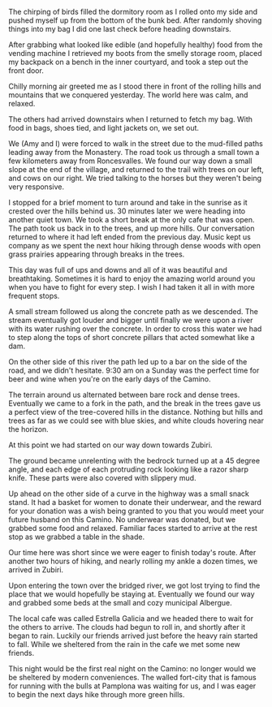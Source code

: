 The chirping of birds filled the dormitory room as I rolled onto my side and
pushed myself up from the bottom of the bunk bed. After randomly shoving things
into my bag I did one last check before heading downstairs.

<Stats miles="13.5" steps="31095" />

After grabbing what looked like edible (and hopefully healthy) food from the
vending machine I retrieved my boots from the smelly storage room, placed my
backpack on a bench in the inner courtyard, and took a step out the front door.

Chilly morning air greeted me as I stood there in front of the rolling hills
and mountains that we conquered yesterday. The world here was calm, and relaxed.

The others had arrived downstairs when I returned to fetch my bag. With food
in bags, shoes tied, and light jackets on, we set out.

We (Amy and I) were forced to walk in the street due to the mud-filled paths
leading away from the Monastery. The road took us through a small town a few
kilometers away from Roncesvalles. We found our way down a small slope at the
end of the village, and returned to the trail with trees on our left, and cows
on our right. We tried talking to the horses but they weren't being very
responsive.

I stopped for a brief moment to turn around and take in the sunrise as it
crested over the hills behind us. 30 minutes later we were heading into another
quiet town. We took a short break at the only cafe that was open.
The path took us back in to the trees, and up more hills. Our conversation
returned to where it had left ended from the previous day. Music kept us company
as we spent the next hour hiking through dense woods with open grass prairies
appearing through breaks in the trees.

This day was full of ups and downs and all of it was beautiful and breathtaking.
Sometimes it is hard to enjoy the amazing world around you when you have to
fight for every step. I wish I had taken it all in with more frequent stops.

A small stream followed us along the concrete path as we descended. The stream
eventually got louder and bigger until finally we were upon a river with its
water rushing over the concrete. In order to cross this water we had to step
along the tops of short concrete pillars that acted somewhat like a dam.

On the other side of this river the path led up to a bar on the side of the
road, and we didn't hesitate. 9:30 am on a Sunday was the perfect time for beer
and wine when you're on the early days of the Camino.

The terrain around us alternated between bare rock and dense trees. Eventually
we came to a fork in the path, and the break in the trees gave us a perfect
view of the tree-covered hills in the distance. Nothing but hills and trees as
far as we could see with blue skies, and white clouds hovering near the horizon.

At this point we had started on our way down towards Zubiri.

The ground became unrelenting with the bedrock turned up at a 45 degree angle,
and each edge of each protruding rock looking like a razor sharp knife. These
parts were also covered with slippery mud.

Up ahead on the other side of a curve in the highway was a small snack stand.
It had a basket for women to donate their underwear, and the reward for your
donation was a wish being granted to you that you would meet your future husband
on this Camino. No underwear was donated, but we grabbed some food and relaxed.
Familiar faces started to arrive at the rest stop as we grabbed a table in the
shade.

Our time here was short since we were eager to finish today's route. After
another two hours of hiking, and nearly rolling my ankle a dozen times, we
arrived in Zubiri.

Upon entering the town over the bridged river, we got lost trying to find the
place that we would hopefully be staying at. Eventually we found our way and
grabbed some beds at the small and cozy municipal Albergue.

The local cafe was called Estrella Galicia and we headed there to wait for the
others to arrive. The clouds had begun to roll in, and shortly after it began
to rain. Luckily our friends arrived just before the heavy rain started to fall.
While we sheltered from the rain in the cafe we met some new friends.

This night would be the first real night on the Camino: no longer would we be
sheltered by modern conveniences. The walled fort-city that is famous for
running with the bulls at Pamplona was waiting for us, and I was eager to begin
the next days hike through more green hills.
